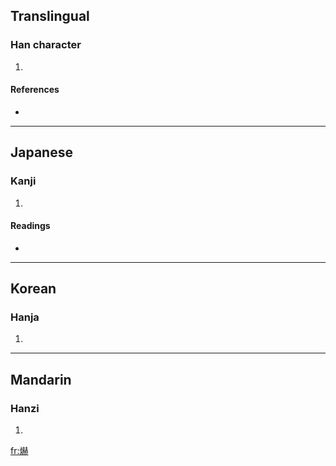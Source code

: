 ==Translingual==

===Han character===
{{Han char|rn=86|rad=火|as=14|sn=18|four=|canj=火土金金 (FGCC)}}

# {{defn|Han|sort=火14}}

====References====
* {{Han ref|kx=0686.020|dkj=19521|dj=1098.230|hdz=32242.150|uh=7200|ud=29184}}

----

==Japanese==

===Kanji===
{{ja-kanji|grade=|rs=火14}}

# {{defn|Japanese}}

====Readings====
* {{ja-readings|on=[[かく]] (kaku)|kun=[[あかい]] (akai), [[かがやく]] (kagayaku)}}

----

==Korean==

===Hanja===
{{ko-hanja|hangeul=혁|eumhun=|rv=hyeok|mr=hyŏk|y=hyek}}

# {{defn|Korean}}

----

==Mandarin==

===Hanzi===
{{cmn-hanzi|pin=[[bó]] ([[bo2]]), [[hè]] ([[he4]])|wg=po<sup>2</sup>, ho<sup>4</sup>}}

# {{defn|Mandarin}}

[[fr:爀]]